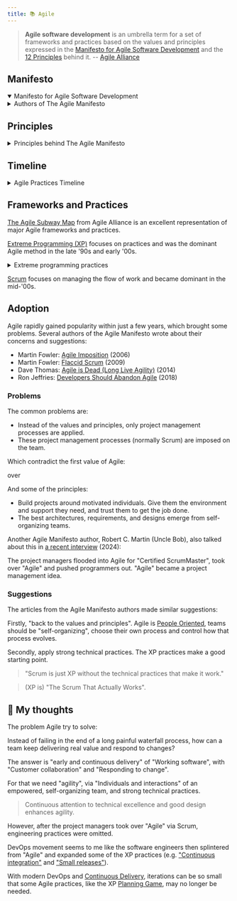 ```yaml
---
title: 📚 Agile
---
```





> **Agile software development** is an umbrella term for a set of frameworks
> and practices based on the values and principles expressed in the
> [Manifesto for Agile Software Development](https://agilemanifesto.org/) and
> the [12 Principles](https://agilemanifesto.org/principles.html) behind it.
> -- [Agile Alliance](https://www.agilealliance.org/agile101/)

## Manifesto

<details open>
  <summary>Manifesto for Agile Software Development</summary>
  <AgileManifesto />
</details>

<details>
  <summary>Authors of The Agile Manifesto</summary>
  <AgileManifestoAuthors />
</details>

## Principles

<details>
  <summary>Principles behind The Agile Manifesto</summary>
  <AgilePrinciples />
</details>

## Timeline

<details>
  <summary>Agile Practices Timeline</summary>
  <AgileTimeline />
</details>

## Frameworks and Practices

[The Agile Subway Map](https://www.agilealliance.org/agile101/subway-map-to-agile-practices/)
from Agile Alliance is an excellent representation of major Agile frameworks
and practices.

[Extreme Programming (XP)](https://www.agilealliance.org/glossary/xp/)
focuses on practices and was the dominant Agile method in the late '90s and
early '00s.

<details>
  <summary>Extreme programming practices</summary>
  <XPPractices />
</details>

[Scrum](https://www.agilealliance.org/glossary/scrum/) focuses on managing the
flow of work and became dominant in the mid-'00s.

## Adoption

Agile rapidly gained popularity within just a few years,
which brought some problems.
Several authors of the Agile Manifesto wrote about their concerns and suggestions:

- Martin Fowler: [Agile Imposition](https://martinfowler.com/bliki/AgileImposition.html) (2006)
- Martin Fowler: [Flaccid Scrum](https://martinfowler.com/bliki/FlaccidScrum.html) (2009)
- Dave Thomas: [Agile is Dead (Long Live Agility)](https://pragdave.me/thoughts/active/2014-03-04-time-to-kill-agile.html) (2014)
- Ron Jeffries: [Developers Should Abandon Agile](https://ronjeffries.com/articles/018-01ff/abandon-1/) (2018)

### Problems

The common problems are:

- Instead of the values and principles, only project management processes are applied.
- These project management processes (normally Scrum) are imposed on the team.

Which contradict the first value of Agile:

<div>
  <AgileValue side="left" />
  <span class="mx-2 text-sm font-light">over</span>
  <AgileValue side="right" />
</div>

And some of the principles:

- Build projects around motivated individuals. Give them the environment and support they need, and trust them to get the job done.
- The best architectures, requirements, and designs emerge from self-organizing teams.

Another Agile Manifesto author, Robert C. Martin (Uncle Bob),
also talked about this in
[a recent interview](https://youtu.be/UBXXw2JSloo?si=WWCBqeSeb4IRC8zx&t=1604) (2024):

The project managers flooded into Agile for "Certified ScrumMaster",
took over "Agile" and pushed programmers out.
"Agile" became a project management idea.

### Suggestions

The articles from the Agile Manifesto authors made similar suggestions:

Firstly, "back to the values and principles".
Agile is [People Oriented](https://martinfowler.com/bliki/PeopleOriented.html),
teams should be "self-organizing", choose their own process and control how
that process evolves.

Secondly, apply strong technical practices.
The XP practices make a good starting point.

> "Scrum is just XP without the technical practices that make it work."

> (XP is) "The Scrum That Actually Works".

## 💭 My thoughts

The problem Agile try to solve:

Instead of failing in the end of a long painful waterfall process,
how can a team keep delivering real value and respond to changes?

The answer is "early and continuous delivery" of "Working software",
with "Customer collaboration" and "Responding to change".

For that we need "agility", via "Individuals and interactions" of an empowered,
self-organizing team, and strong technical practices.

> Continuous attention to technical excellence and good design enhances agility.

However, after the project managers took over "Agile" via Scrum,
engineering practices were omitted.

DevOps movement seems to me like the software engineers then splintered from
"Agile" and expanded some of the XP practices (e.g.
["Continuous integration"](https://en.wikipedia.org/wiki/Extreme_programming_practices#Continuous_integration)
and ["Small releases"](https://en.wikipedia.org/wiki/Extreme_programming_practices#Small_releases)).

With modern DevOps and [Continuous Delivery](https://continuousdelivery.com/),
iterations can be so small that some Agile practices, like the XP
[Planning Game](https://en.wikipedia.org/wiki/Extreme_programming_practices#Planning_game),
may no longer be needed.
